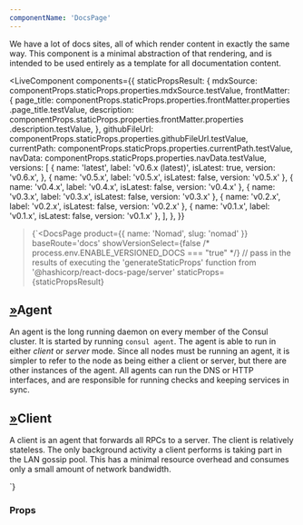 ```yaml
---
componentName: 'DocsPage'
---
```


We have a lot of docs sites, all of which render content in exactly the same way. This component is a minimal abstraction of that rendering, and is intended to be used entirely as a template for all documentation content.

<LiveComponent
  components={{
    staticPropsResult: {
      mdxSource: componentProps.staticProps.properties.mdxSource.testValue,
      frontMatter: {
        page_title:
          componentProps.staticProps.properties.frontMatter.properties
            .page_title.testValue,
        description:
          componentProps.staticProps.properties.frontMatter.properties
            .description.testValue,
      },
      githubFileUrl:
        componentProps.staticProps.properties.githubFileUrl.testValue,
      currentPath: componentProps.staticProps.properties.currentPath.testValue,
      navData: componentProps.staticProps.properties.navData.testValue,
      versions: [
        {
          name: 'latest',
          label: 'v0.6.x (latest)',
          isLatest: true,
          version: 'v0.6.x',
        },
        { name: 'v0.5.x', label: 'v0.5.x', isLatest: false, version: 'v0.5.x' },
        { name: 'v0.4.x', label: 'v0.4.x', isLatest: false, version: 'v0.4.x' },
        { name: 'v0.3.x', label: 'v0.3.x', isLatest: false, version: 'v0.3.x' },
        { name: 'v0.2.x', label: 'v0.2.x', isLatest: false, version: 'v0.2.x' },
        { name: 'v0.1.x', label: 'v0.1.x', isLatest: false, version: 'v0.1.x' },
      ],
    },
  }}
>{`<DocsPage
  product={{ name: 'Nomad', slug: 'nomad' }}
  baseRoute='docs'
  showVersionSelect={false /* process.env.ENABLE_VERSIONED_DOCS === "true" */}
  // pass in the results of executing the 'generateStaticProps' function from '@hashicorp/react-docs-page/server'
  staticProps={staticPropsResult}
>
 <h2 class="g-type-display-3"><a class="__permalink-h" href="#agent" aria-label="agent permalink">»</a><a class="__target-h" id="agent" aria-hidden=""></a>Agent</h2><p>An agent is the long running daemon on every member of the Consul cluster. It is started by running <code>consul agent</code>. The agent is able to run in either <em>client</em> or <em>server</em> mode. Since all nodes must be running an agent, it is simpler to refer to the node as being either a client or server, but there are other instances of the agent. All agents can run the DNS or HTTP interfaces, and are responsible for running checks and keeping services in sync.</p><h2 class="g-type-display-3"><a class="__permalink-h" href="#client" aria-label="client permalink">»</a><a class="__target-h" id="client" aria-hidden=""></a>Client</h2><p>A client is an agent that forwards all RPCs to a server. The client is relatively stateless. The only background activity a client performs is taking part in the LAN gossip pool. This has a minimal resource overhead and consumes only a small amount of network bandwidth.</p>
</DocsPage>`}</LiveComponent>

<UsageDetails packageJson={packageJson} />

### Props

<PropsTable props={componentProps} />
